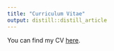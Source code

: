 ```yaml
---
title: "Curriculum Vitae"
output: distill::distill_article
---
```


You can find my CV [here](https://www.dropbox.com/scl/fi/n8i2dm6o9d36fgos6rlv9/cv_frederik_kjoeller.pdf?rlkey=8vsa9imyxu31eigplwq3egomt&dl=0).




